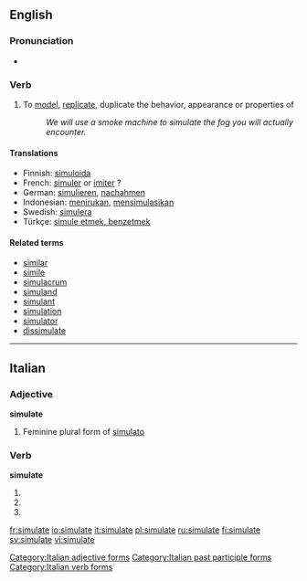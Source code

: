 ==English==

===Pronunciation===
* {{IPA|/sɪmjʉːleɪt/}}

===Verb===
{{en-verb|simulat|ing}}

# To [[model]], [[replicate]], duplicate the behavior, appearance or properties of
#: ''We will use a smoke machine to simulate the fog you will actually encounter.''

====Translations====
{{top}}
*Finnish: [[simuloida]]
*French: [[simuler]] or [[imiter]] ?
*German: [[simulieren]], [[nachahmen]]
*Indonesian: [[tiru|menirukan]], [[simulasi|mensimulasikan]]
*Swedish: [[simulera]]
*Türkçe: [[simule etmek, benzetmek]]
{{bottom}}

====Related terms====
*[[similar]]
*[[simile]]
*[[simulacrum]]
*[[simuland]]
*[[simulant]]
*[[simulation]]
*[[simulator]]
*[[dissimulate]]

----

==Italian==

===Adjective===
'''simulate''' {{f}}

# Feminine plural form of [[simulato]]

===Verb===
'''simulate'''

# {{form of|[[second-person|Second-person]] [[plural]] [[present tense]]|[[simulare#Italian|simulare]]|lang=Italian}}
# {{form of|Second-person plural [[imperative]]|simulare#Italian|simulare|lang=Italian}}
# {{form of|[[feminine|Feminine]] plural|[[simulato]]}}

[[Category:Italian adjective forms]]
[[Category:Italian past participle forms]]
[[Category:Italian verb forms]]

[[fr:simulate]]
[[io:simulate]]
[[it:simulate]]
[[pl:simulate]]
[[ru:simulate]]
[[fi:simulate]]
[[sv:simulate]]
[[vi:simulate]]